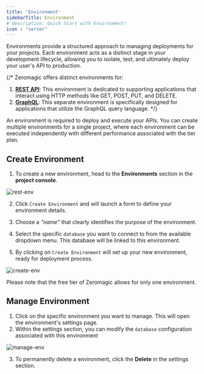 ```yaml
--- 
title: 'Environment'
sidebarTitle: Environment
# description: Quick Start with Environment!  
icon : "server"
---
```


Environments provide a structured approach to managing deployments for your projects. Each environment acts as a distinct stage in your development lifecycle, allowing you to isolate, test, and ultimately deploy your user's API to production.

{/* 
Zeromagic offers distinct environments for:

1. <ins>**REST API**</ins>: This environment is dedicated to supporting applications that interact using HTTP methods like GET, POST, PUT, and DELETE.
2. <ins>**GraphQL**</ins>: This separate environment is specifically designed for applications that utilize the GraphQL query language.
*/}

<Note>
    An environment is required to deploy and execute your APIs. You can create multiple environments for a single project, where each environment can be executed independently with different performance associated with the tier plan.
</Note>
 
## Create Environment
 
1. To create a new environment, head to the **Environments** section in the **project console**. 
 
![rest-env](/assets/images/rest-env.png)

2. Click `Create Environment` and will launch a form to define your environment details. 

3. Choose a _"name"_ that clearly identifies the purpose of the environment. 
4. Select the specific `database` you want to connect to from the available dropdown menu. This database will be linked to this environment.
5. By clicking on `Create Environment` will set up your new environment, ready for deployment process.

![create-env](/assets/images/create-env.png)

<Tip>
Please note that the free tier of Zeromagic allows for only one environment.
</Tip>

## Manage Environment

1. Click on the specific environment you want to manage. This will open the environment's settings page.
2. Within the settings section, you can modify the `database` configuration associated with this environment

![manage-env](/assets/images/manage-env.png)

3. To permanently delete a environment, click the **Delete** in the settings section.

